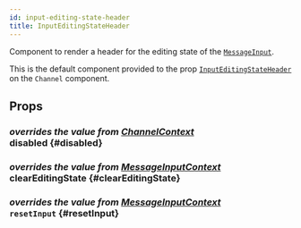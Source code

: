 ```yaml
---
id: input-editing-state-header
title: InputEditingStateHeader
---
```



Component to render a header for the editing state of the [`MessageInput`](./message_input.mdx).

This is the default component provided to the prop [`InputEditingStateHeader`](../core-components/channel.mdx#inputeditingstateheader) on the `Channel` component.

## Props

### <div class="label description">_overrides the value from [ChannelContext](../contexts/channel_context.mdx#disabled)_</div> disabled \{#disabled}

<Disabled />

### <div class="label description">_overrides the value from [MessageInputContext](../contexts/message_input_context.mdx#cleareditingstate)_</div> clearEditingState \{#clearEditingState}

<ClearEditingState />

### <div class="label description">_overrides the value from [MessageInputContext](../contexts/message_input_context.mdx#resetinput)_</div> `resetInput` \{#resetInput}

<ResetInput />
